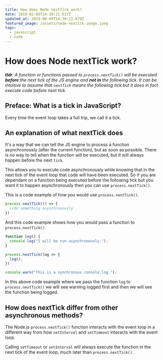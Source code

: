 ```yaml
---
title: How does Node nextTick work?
date: 2019-02-03T14:30:21.617Z
updated_at: 2019-06-09T14:30:21.679Z
featured_image: /assets/node-nextick-image.jpeg
tags:
  - javascript
  - node
---
```

# How does Node nextTick work?

_**tldr**: A function or functions passed to `process.nextTick()` will be executed **before** the next tick of the JS engine and **not in** the following tick. It can be intuitive to assume that `nextTick` means the following tick but it does in fact execute code before next tick._

## Preface: What is a tick in JavaScript?

Every time the event loop takes a full trip, we call it a tick.

## An explanation of what nextTick does

It's a way that we can tell the JS engine to process a function asynchronously (after the current function), but as soon as possible. There is no way to tell when the function will be executed, but it will always happen before the next `tick`.

This allows you to execute code asynchronously while knowing that in the next tick of the event loop that code will have been executed. So if you are dependant on a function being executed before the following tick but you want it to happen asynchronously then you can use `process.nextTick()`.

This is a code example of how you would use `process.nextTick()`.

```js:title=index.js
process.nextTick(() => {
  //do something asynchronously
})
```

And this code example shows how you would pass a function to `process.nextTick()`.

```js:title=index.js
function log() {
  console.log("I will be run asynchronously.");
}

process.nextTick(log => {
  log();
})

console.warn("This is a synchronous console.log.");
```

In this above code example where we pass the function `log` to `process.nextTick()` we will see warning logged first and then we will see the function being logged.

## How does nextTick differ from other asynchronous methods?

The Node.js `process.nextTick()` function interacts with the event loop in a different way from how `setInterval` and `setTimeout` interacts with the event loop.

Calling `setTimeout` or `setInterval` will always execute the function in the next tick of the event loop, much later than `process.nextTick()`.
